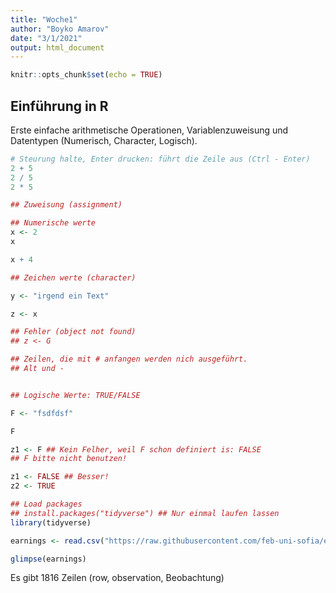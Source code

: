 ```yaml
---
title: "Woche1"
author: "Boyko Amarov"
date: "3/1/2021"
output: html_document
---
```


```r
knitr::opts_chunk$set(echo = TRUE)
```

## Einführung in R

Erste einfache arithmetische Operationen, Variablenzuweisung und Datentypen (Numerisch, Character, Logisch).

```r
# Steurung halte, Enter drucken: führt die Zeile aus (Ctrl - Enter)
2 + 5
2 / 5
2 * 5

## Zuweisung (assignment)

## Numerische werte
x <- 2
x

x + 4

## Zeichen werte (character)

y <- "irgend ein Text"

z <- x

## Fehler (object not found)
## z <- G

## Zeilen, die mit # anfangen werden nich ausgeführt.
## Alt und -


## Logische Werte: TRUE/FALSE

F <- "fsdfdsf"

F

z1 <- F ## Kein Felher, weil F schon definiert is: FALSE
## F bitte nicht benutzen!

z1 <- FALSE ## Besser!
z2 <- TRUE
```

```r
## Load packages
## install.packages("tidyverse") ## Nur einmal laufen lassen
library(tidyverse)
```

```r
earnings <- read.csv("https://raw.githubusercontent.com/feb-uni-sofia/econometrics2021/main/data/earnings.csv")
```

```r
glimpse(earnings)
```

Es gibt 1816 Zeilen (row, observation, Beobachtung)



